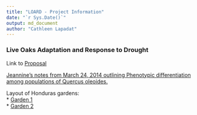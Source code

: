 ---
title: "LOARD - Project Information"
date: "`r Sys.Date()`"
output: md_document
author: "Cathleen Lapadat"
---
### Live Oaks Adaptation and Response to Drought

Link to [Proposal](https://drive.google.com/file/d/1lvIN1pYCpYhKTxzzCvds9pHqNTbRku0-/view?usp=sharing)  

[Jeannine's notes from March 24, 2014 outlining Phenotypic differentiation among populations of Quercus oleoides.](https://docs.google.com/document/d/1OaR2jG-oMx6BLpeJjTIGk1KnRzHnK68R/edit?usp=sharing&ouid=117278050553426340443&rtpof=true&sd=true)  

Layout of Honduras gardens:  
* [Garden 1](https://drive.google.com/file/d/1_Xb5rzg5GaaMQxlFfR_6dSC0x5KvNecP/view?usp=sharing)  
* [Garden 2](https://drive.google.com/file/d/1FuBNno3aR9p1Rm-FJ09S-y7CvkXC3qlj/view?usp=sharing)  